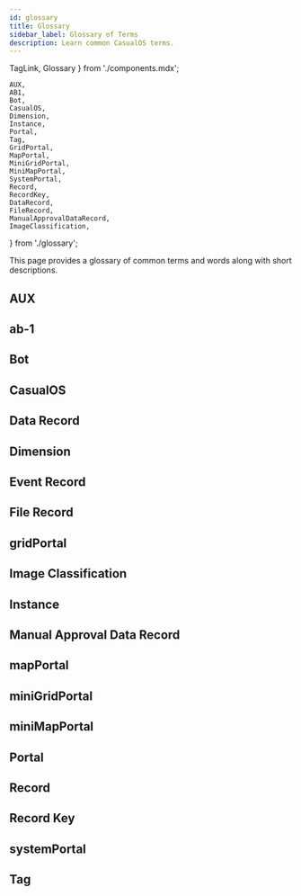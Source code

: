 ```yaml
---
id: glossary
title: Glossary
sidebar_label: Glossary of Terms
description: Learn common CasualOS terms.
---
```


  TagLink,
  Glossary
} from './components.mdx';

    AUX,
    AB1,
    Bot,
    CasualOS,
    Dimension,
    Instance,
    Portal,
    Tag,
    GridPortal,
    MapPortal,
    MiniGridPortal,
    MiniMapPortal,
    SystemPortal,
    Record,
    RecordKey,
    DataRecord,
    FileRecord,
    ManualApprovalDataRecord,
    ImageClassification,
} from './glossary';

This page provides a glossary of common terms and words along with short descriptions.

## AUX

<AUX/>

## ab-1

<AB1/>

## Bot

<Bot/>

## CasualOS

<CasualOS/>

## Data Record

<DataRecord/>

## Dimension

<Dimension/>

## Event Record

<EventRecord/>

## File Record

<FileRecord/>

## gridPortal

<GridPortal/>

## Image Classification

<ImageClassification/>

## Instance

<Instance/>

## Manual Approval Data Record

<ManualApprovalDataRecord/>

## mapPortal

<MapPortal/>

## miniGridPortal

<MiniGridPortal/>

## miniMapPortal

<MiniMapPortal/>

## Portal

<Portal/>

## Record

<Record/>

## Record Key

<RecordKey/>

## systemPortal

<SystemPortal/>

## Tag

<Tag/>
